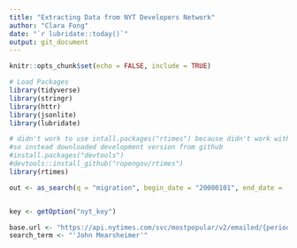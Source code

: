 ```yaml
---
title: "Extracting Data from NYT Developers Network"
author: "Clara Fong"
date: "`r lubridate::today()`"
output: git_document
---
```


```r
knitr::opts_chunk$set(echo = FALSE, include = TRUE)
```

```r
# Load Packages
library(tidyverse)
library(stringr)
library(httr)
library(jsonlite)
library(lubridate)

# didn't work to use intall.packages("rtimes") because didn't work with current r version
#so instead downloaded development version from github
#install.packages("devtools")
#devtools::install_github("ropengov/rtimes")
library(rtimes)
```

```r
out <- as_search(q = "migration", begin_date = "20000101", end_date = '20210306')


key <- getOption("nyt_key")

base.url <- "https://api.nytimes.com/svc/mostpopular/v2/emailed/{period}.json"
search_term <- "'John Mearsheimer'"

```



